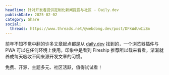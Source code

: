 ```yaml
---
headline: 针对开发者提供定制化新闻提要与社区 - Daily.dev
publishDate: 2025-02-02
category: Share
social:
  threads: https://www.threads.net/@webdong.dev/post/DFkWdUwIiZm
---
```


前年不知不觉中翻的许多文章起点都是从 [daily.dev](https://daily.dev/) 找到的，一个浏览器插件与 PWA 可以在任何环境上使用。印象中是看到 Fireship 推荐所以载来看看，渐渐就养成每天吸收不同来源开发文章的习惯。

免费、开源、主题多元、社区活跃，值得试试看！

